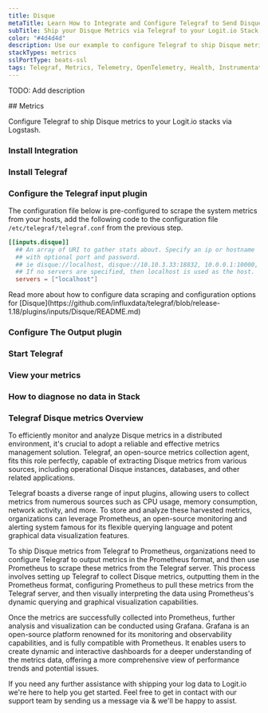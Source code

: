 ```yaml
---
title: Disque
metaTitle: Learn How to Integrate and Configure Telegraf to Send Disque Metrics
subTitle: Ship your Disque Metrics via Telegraf to your Logit.io Stack
color: "#4d4d4d"
description: Use our example to configure Telegraf to ship Disque metrics to your Logit.io stacks. Configure Telegraf to send Disque metrics to Logstash or Elastic.
stackTypes: metrics
sslPortType: beats-ssl
tags: Telegraf, Metrics, Telemetry, OpenTelemetry, Health, Instrumentation, Disque, Prometheus, In-Memory Database
---
```


TODO: Add description

<Steps>
  ## Metrics

  Configure Telegraf to ship Disque metrics to your Logit.io stacks via Logstash.
  
  ### Install Integration
  <InstallIntegration/>

  ### Install Telegraf

  <InstallTelegraf />

  ### Configure the Telegraf input plugin

  The configuration file below is pre-configured to scrape the system metrics from your hosts, add the following code to the configuration file `/etc/telegraf/telegraf.conf` from the previous step.

  ```toml copy
  [[inputs.disque]]  
    ## An array of URI to gather stats about. Specify an ip or hostname
    ## with optional port and password.
    ## ie disque://localhost, disque://10.10.3.33:18832, 10.0.0.1:10000, etc.
    ## If no servers are specified, then localhost is used as the host.
    servers = ["localhost"]
  ```

  <Callout type="info">
    Read more about how to configure data scraping and configuration options for [Disque](https://github.com/influxdata/telegraf/blob/release-1.18/plugins/inputs/Disque/README.md)
  </Callout>

  ### Configure The Output plugin

  <TelegrafOutputPlugin />

  ### Start Telegraf

  <StartTelegraf />

  ### View your metrics
  <LaunchStack source="Disque_Metrics_via_Telegraf" utmMedium="metrics" utmCampaign="telegraf-Disque-metrics" />

  ### How to diagnose no data in Stack

  <DiagnoseNoData />

</Steps>

### Telegraf Disque metrics Overview

To efficiently monitor and analyze Disque metrics in a distributed environment, it's crucial to adopt a reliable and effective metrics management 
solution. Telegraf, an open-source metrics collection agent, fits this role perfectly, capable of extracting Disque metrics from various sources, 
including operational Disque instances, databases, and other related applications.

Telegraf boasts a diverse range of input plugins, allowing users to collect metrics from numerous sources such as CPU usage, memory consumption, 
network activity, and more. To store and analyze these harvested metrics, organizations can leverage Prometheus, an open-source monitoring and 
alerting system famous for its flexible querying language and potent graphical data visualization features.

To ship Disque metrics from Telegraf to Prometheus, organizations need to configure Telegraf to output metrics in the Prometheus format, and then 
use Prometheus to scrape these metrics from the Telegraf server. This process involves setting up Telegraf to collect Disque metrics, outputting 
them in the Prometheus format, configuring Prometheus to pull these metrics from the Telegraf server, and then visually interpreting the data 
using Prometheus's dynamic querying and graphical visualization capabilities.

Once the metrics are successfully collected into Prometheus, further analysis and visualization can be conducted using Grafana. Grafana is an 
open-source platform renowned for its monitoring and observability capabilities, and is fully compatible with Prometheus. It enables users to 
create dynamic and interactive dashboards for a deeper understanding of the metrics data, offering a more comprehensive view of performance trends 
and potential issues.

If you need any further assistance with shipping your log data to Logit.io we're here to help you get started. Feel free to get in contact with 
our support team by sending us a message via <IntercomButton text="live chat" /> & we'll be happy to assist.
